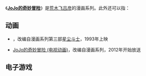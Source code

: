 《'''[[JoJo的奇妙冒险|JoJo的奇妙冒险]]'''》是[[荒木飞吕彦|荒木飞吕彦]]的漫画系列。此外还可以指：

== 动画 ==
* {{tsl|en|JoJo's Bizarre Adventure (OVA)|JoJo的奇妙冒险 (OVA)}}，改编自漫画系列第三部[[星尘斗士|星尘斗士]]，1993年上映
* [[JoJo的奇妙冒险_(电视动画)|JoJo的奇妙冒险 (电视动画)]]，改编自漫画系列，2012年开始放送

== 电子游戏 ==
{{main|{{link-en|JoJo的奇妙冒险电子游戏列表|List of JoJo's Bizarre Adventure video games}}}}

{{Disambiguation|Cat=拉丁字母中文混合名称作品消歧义}}